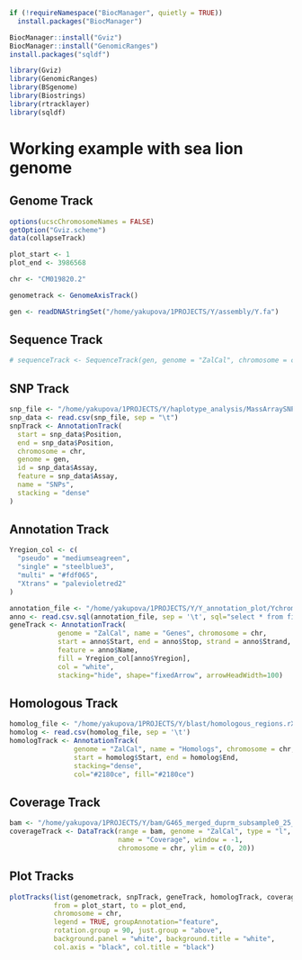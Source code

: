 ```r
if (!requireNamespace("BiocManager", quietly = TRUE))
  install.packages("BiocManager")

BiocManager::install("Gviz")
BiocManager::install("GenomicRanges")
install.packages("sqldf")
```

```r
library(Gviz)
library(GenomicRanges)
library(BSgenome)
library(Biostrings)
library(rtracklayer)
library(sqldf)
```



# Working example with sea lion genome

## Genome Track
```r
options(ucscChromosomeNames = FALSE)
getOption("Gviz.scheme")
data(collapseTrack)

plot_start <- 1
plot_end <- 3986568

chr <- "CM019820.2"

genometrack <- GenomeAxisTrack()

gen <- readDNAStringSet("/home/yakupova/1PROJECTS/Y/assembly/Y.fa")
```

## Sequence Track
```r
# sequenceTrack <- SequenceTrack(gen, genome = "ZalCal", chromosome = chr, name = "Sequence")
```

## SNP Track
```r
snp_file <- "/home/yakupova/1PROJECTS/Y/haplotype_analysis/MassArraySNPpositions.txt"
snp_data <- read.csv(snp_file, sep = "\t")
snpTrack <- AnnotationTrack(
  start = snp_data$Position,
  end = snp_data$Position,
  chromosome = chr,
  genome = gen,
  id = snp_data$Assay,
  feature = snp_data$Assay,
  name = "SNPs",
  stacking = "dense"
)
```

## Annotation Track
```r
Yregion_col <- c(
  "pseudo" = "mediumseagreen",
  "single" = "steelblue3",
  "multi" = "#fdf065",
  "Xtrans" = "palevioletred2"
)

annotation_file <- "/home/yakupova/1PROJECTS/Y/Y_annotation_plot/Ychromsome_annotation_Rin.csv"
anno <- read.csv.sql(annotation_file, sep = '\t', sql="select * from file where gene_biotype != 'pseudogene'")
geneTrack <- AnnotationTrack(
            genome = "ZalCal", name = "Genes", chromosome = chr,
            start = anno$Start, end = anno$Stop, strand = anno$Strand,
            feature = anno$Name,
            fill = Yregion_col[anno$Yregion],
            col = "white",
            stacking="hide", shape="fixedArrow", arrowHeadWidth=100)
```

## Homologous Track
```r
homolog_file <- "/home/yakupova/1PROJECTS/Y/blast/homologous_regions.rX_wo_PAR_cumsum.qY.filtered1000.90pident.sorted.merged.bed"
homolog <- read.csv(homolog_file, sep = '\t')
homologTrack <- AnnotationTrack(
                genome = "ZalCal", name = "Homologs", chromosome = chr,
                start = homolog$Start, end = homolog$End,
                stacking="dense",
                col="#2180ce", fill="#2180ce")
```

## Coverage Track
```r
bam <- "/home/yakupova/1PROJECTS/Y/bam/G465_merged_duprm_subsample0_25_realigned.Y.bam"
coverageTrack <- DataTrack(range = bam, genome = "ZalCal", type = "l",
                           name = "Coverage", window = -1,
                           chromosome = chr, ylim = c(0, 20))
```

## Plot Tracks
```r
plotTracks(list(genometrack, snpTrack, geneTrack, homologTrack, coverageTrack),
           from = plot_start, to = plot_end,
           chromosome = chr,
           legend = TRUE, groupAnnotation="feature",
           rotation.group = 90, just.group = "above",
           background.panel = "white", background.title = "white",
           col.axis = "black", col.title = "black")
```
